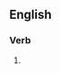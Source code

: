 ==English==

===Verb===
{{head|en|present participle}}

# {{present participle of|desulphurize|lang=en|nocat=1}}